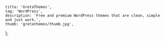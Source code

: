 
	title: 'GretaThemes',
	tag: 'WordPress',
	description: 'Free and premium WordPress themes that are clean, simple and just work.',
	thumb: 'gretathemes/thumb.jpg',
};

